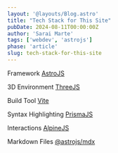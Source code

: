 ```yaml
---
layout: '@layouts/Blog.astro'
title: "Tech Stack for This Site"
pubDate: 2024-08-11T00:00:00Z
author: 'Sarai Marte'
tags: ['webdev', 'astrojs']
phase: 'article'
slug: tech-stack-for-this-site
---
```


Framework <a href = "https://astro.build/">AstroJS</a> 

3D Environment <a href = "https://threejs.org/">ThreeJS</a>

Build Tool  <a href = "https://vitejs.dev/"> Vite </a>

Syntax Highlighting <a href = "/posts/syntax-highlighting-with-astroJS-and-prisma">PrismaJS</a>

Interactions <a href = "https://alpinejs.dev/">AlpineJS</a>

Markdown Files <a href = "https://docs.astro.build/en/guides/integrations-guide/mdx/">@astrojs/mdx</a>